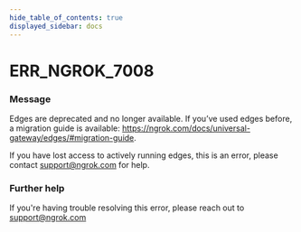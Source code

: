 ```yaml
---
hide_table_of_contents: true
displayed_sidebar: docs
---
```



# ERR_NGROK_7008

### Message

Edges are deprecated and no longer available.
If you’ve used edges before, a migration guide is available: https://ngrok.com/docs/universal-gateway/edges/#migration-guide.

If you have lost access to actively running edges, this is an error, please contact support@ngrok.com for help.

<ErrorDetails error="err_ngrok_7008" />

### Further help

If you're having trouble resolving this error, please reach out to [support@ngrok.com](mailto:support@ngrok.com?subject=Help%20with%20ERR_NGROK_7008)
